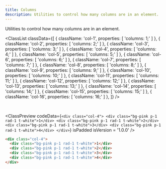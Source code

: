 ```yaml
---
title: Columns
description: Utilities to control how many columns are in an element.
---
```



Utilities to control how many columns are in an element.

<ClassList
  classData={[
    {
      className: 'col-1',
      properties: [
        'columns: 1;'
      ]
    },
    {
      className: 'col-2',
      properties: [
        'columns: 2;'
      ]
    },
    {
      className: 'col-3',
      properties: [
        'columns: 3;'
      ]
    },
    {
      className: 'col-4',
      properties: [
        'columns: 4;'
      ]
    },
    {
      className: 'col-5',
      properties: [
        'columns: 5;'
      ]
    },
    {
      className: 'col-6',
      properties: [
        'columns: 6;'
      ]
    },
    {
      className: 'col-7',
      properties: [
        'columns: 7;'
      ]
    },
    {
      className: 'col-8',
      properties: [
        'columns: 8;'
      ]
    },
    {
      className: 'col-9',
      properties: [
        'columns: 9;'
      ]
    },
    {
      className: 'col-10',
      properties: [
        'columns: 10;'
      ]
    },
    {
      className: 'col-11',
      properties: [
        'columns: 11;'
      ]
    },
    {
      className: 'col-12',
      properties: [
        'columns: 12;'
      ]
    },
    {
      className: 'col-13',
      properties: [
        'columns: 13;'
      ]
    },
    {
      className: 'col-14',
      properties: [
        'columns: 14;'
      ]
    },
    {
      className: 'col-15',
      properties: [
        'columns: 15;'
      ]
    },
    {
      className: 'col-16',
      properties: [
        'columns: 16;'
      ]
    },
  ]}
/>

<br />

<ClassPreview
  codeData={`
    <div class="col-4">
      <div class="bg-pink p-1 rad-1 t-white">1</div>
      <div class="bg-pink p-1 rad-1 t-white">2</div>
      <div class="bg-pink p-1 rad-1 t-white">3</div>
      <div class="bg-pink p-1 rad-1 t-white">4</div>
    </div>
  `}
  isPadded
  isVersion = '1.0.0'
/>

```html
<div class="col-4">
  <div class="bg-pink p-1 rad-1 t-white">1</div>
  <div class="bg-pink p-1 rad-1 t-white">2</div>
  <div class="bg-pink p-1 rad-1 t-white">3</div>
  <div class="bg-pink p-1 rad-1 t-white">4</div>
</div>
```